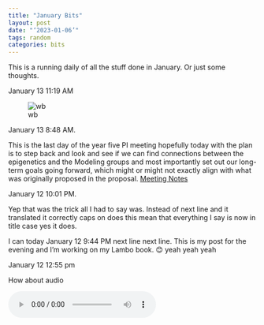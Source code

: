 ```yaml
---
title: "January Bits"
layout: post
date: "‘2023-01-06’"
tags: random
categories: bits
---
```


This is a running daily of all the stuff done in January. Or just some thoughts.

January 13 11:19 AM

![wb](https://raw.githubusercontent.com/sr320/sr320.github.io/master/images/e503.jpeg)

January 13 8:48 AM.

This is the last day of the year five PI meeting hopefully today with the plan is to step back and look and see if we can find connections between the epigenetics and the Modeling groups and most importantly set out our long-term goals going forward, which might or might not exactly align with what was originally proposed in the proposal. [Meeting Notes](https://docs.google.com/document/d/17OxQyxyxRSqGjmL7jD2hx7Z9wIsCmtTAoFhDy9HuNr8/edit)

January 12 10:01 PM.

Yep that was the trick all I had to say was. Instead of next line and it translated it correctly caps on does this mean that everything I say is now in title case yes it does.

I can today January 12 9:44 PM next line next line. This is my post for the evening and I'm working on my Lambo book. 😊 yeah yeah yeah

January 12 12:55 pm

How about audio

<html>

<body>

<audio controls>

<source src="[horse.mp3](https://raw.githubusercontent.com/sr320/sr320.github.io/master/images/RexPl.m4a?raw=true)" type="audio/m4a">

Your browser does not support the audio element. </audio>

</body>

</html>

[audio](https://github.com/sr320/sr320.github.io/blob/master/images/RexPl.m4a?raw=true)

January 12 12:34 pm

Can I insert animated gif

![airbnb](https://raw.githubusercontent.com/sr320/sr320.github.io/master/images/e502.gif)

January 12 12:00 PM

Talking about bow tie and how epigenetics and DEB modeling connects.

January 12 9:08 AM

At E5 meeting ![airbnb](https://raw.githubusercontent.com/sr320/sr320.github.io/master/images/e501.jpg)

January 11 9:57 PM

In Santa Barbara around 2 PM, A5 me we talked about model simulation and souls on physiological data and discussed it with calls. Tomorrow we will revisit the motile diagram from both a as well.

January 11 8:57 AM

Considering some way of easily binning task into batches such as - no internet required.

January 11 7:31 AM

Trying to get to SBA again for E5. Will write nrsp8 report on ferry, compile bow tie info at airport with an eye towards ceabigr.

January 10 at 9:39 PM

Tomorrow I want to try to see what it would involve to try to get images in these January bit post meaning how easy is it to write mark down on the phone inside of my Working Copy app? 😊

January 10 2:32 PM

Submitted Oly paper. Queried Daniel on ecology search tactics. Working more on class website; should be done with week 3, just need to confirm with Ariana.

January 10 10:16 AM

Trip to SBA cancelled - will go tomorrow. Might try to record presentation to save time tomorrow. Worked on class website in Rstudio - still a bit of mystery but getting it done. Have faculty meeting today to discuss hiring rubric. Also plan on finishing up revisions on Oly epigenetics paper.

Also need to write NRSP8 summary.

January 9 11:31 AM

Today I was working on the website for my class using our studio and one thing I learned is that for some pages you actually have to knit and build the website and also I noticed that in our markdown file there is an option that every time you say they are marked down it will automatically net so I selected that and that should save me a time

January 6 2:56 PM

I just figured out how to use Shortcuts on an Apple iPhone such that at a given time every day my monthly post will come up on my phone automatically I update it and hit commit and done

January 6, 1:51 PM

OK now I just can't resist posting to my notebook because it's so easy 😊

January 6 1:32 PM.

I have completed my objective of making this easy. I have an icon on the home on my phone I click on it brings up a text page and I talk to my phone.

January 6 1:18 PM

What I have done now is set up the infrastructure to make notebook post on a daily basis using my phone and using my voice leveraging the application called Working Copy. I could also use the native GitHub application on my phone but this has a few advantages .
